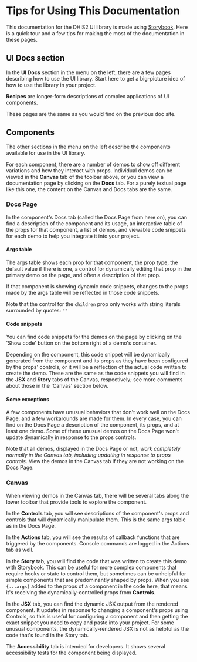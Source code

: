 
<Meta title="Tips for Readers" />

# Tips for Using This Documentation

This documentation for the DHIS2 UI library is made using [Storybook](https://storybook.js.org/). Here is a quick tour and a few tips for making the most of the documentation in these pages.

## UI Docs section

In the **UI Docs** section in the menu on the left, there are a few pages describing how to use the UI library. Start here to get a big-picture idea of how to use the library in your project.

**Recipes** are longer-form descriptions of complex applications of UI components.

These pages are the same as you would find on the previous doc site.

## Components

The other sections in the menu on the left describe the components available for use in the UI library.

For each component, there are a number of demos to show off different variations and how they interact with props. Individual demos can be viewed in the **Canvas** tab of the toolbar above, or you can view a documentation page by clicking on the **Docs** tab. For a purely textual page like this one, the content on the Canvas and Docs tabs are the same.

### Docs Page

In the component's Docs tab (called the Docs Page from here on), you can find a description of the component and its usage, an interactive table of the props for that component, a list of demos, and viewable code snippets for each demo to help you integrate it into your project.

#### Args table

The args table shows each prop for that component, the prop type, the default value if there is one, a control for dynamically editing that prop in the primary demo on the page, and often a description of that prop.

If that component is showing dynamic code snippets, changes to the props made by the args table will be reflected in those code snippets.

Note that the control for the `children` prop only works with string literals surrounded by quotes: `""`

#### Code snippets

You can find code snippets for the demos on the page by clicking on the 'Show code' button on the bottom right of a demo's container.

Depending on the component, this code snippet will be dynamically generated from the component and its props as they have been configured by the props' controls, or it will be a reflection of the actual code written to create the demo. These are the same as the code snippets you will find in the **JSX** and **Story** tabs of the Canvas, respectively; see more comments about those in the 'Canvas' section below.

#### Some exceptions

A few components have unusual behaviors that don't work well on the Docs Page, and a few workarounds are made for them.  In every case, you can find on the Docs Page a description of the component, its props, and at least one demo. Some of these unusual demos on the Docs Page won't update dynamically in response to the props controls.

Note that all demos, displayed in the Docs Page or not, _work completely normally in the Canvas tab, including updating in response to props controls_. View the demos in the Canvas tab if they are not working on the Docs Page.

### Canvas

When viewing demos in the Canvas tab, there will be several tabs along the lower toolbar that provide tools to explore the component.

In the **Controls** tab, you will see descriptions of the component's props and controls that will dynamically manipulate them. This is the same args table as in the Docs Page.

In the **Actions** tab, you will see the results of callback functions that are triggered by the components. Console commands are logged in the Actions tab as well.

In the **Story** tab, you will find the code that was written to create this demo with Storybook. This can be useful for more complex components that require hooks or state to control them, but sometimes can be unhelpful for simple components that are predominantly shaped by props.  When you see `{...args}` added to the props of a component in the code here, that means it's receiving the dynamically-controlled props from **Controls**.

In the **JSX** tab, you can find the dynamic JSX output from the rendered component. It updates in response to changing a component's props using Controls, so this is useful for configuring a component and then getting the exact snippet you need to copy and paste into your project. For some unusual components, the dynamically-rendered JSX is not as helpful as the code that's found in the Story tab.

The **Accessibility** tab is intended for developers. It shows several accessibility tests for the component being displayed.
